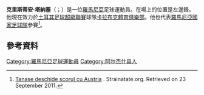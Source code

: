 {{Infobox football biography
| name           = 克里斯蒂安·塔納塞<br>Cristian Tănase
| image          = Kiev-St (5).jpg
| caption        = 
| image_size     = 230
| birth_date     = {{birth date and age|1987|02|18|df=y}}
| birth_place    = {{罗马尼亚}}[[皮特什蒂|皮特什蒂]]
| height         = {{height|m=1.77|precision=0}}
| position       = [[中场|中场]]
| currentclub    = [[天津泰达足球俱乐部|天津泰达]]
| clubnumber     = 31
| youthyears1    = 2000–2003 |youthclubs1 = {{le|阿尔杰什皮特什蒂足球俱乐部|FC Argeș Pitești|阿尔杰什皮特什蒂}}
| years1         = 2003–2009 |clubs1 = {{le|阿尔杰什皮特什蒂足球俱乐部|FC Argeș Pitești|阿尔杰什皮特什蒂}}     |caps1 = 105 | goals1 = 7
| years2         = 2006       |clubs2 = → [[苗韋尼體育俱樂部|苗韋尼]]（租借）             |caps2 =  5 | goals2 = 0
| years3         = 2009–2015 |clubs3 = [[布加勒斯特星足球俱樂部|布加勒斯特星]]            |caps3 = 154 | goals3 = 20
| years4         = 2015–2016     |clubs4 = [[天津泰达足球俱乐部|天津泰达]]                    |caps4 = 10 | goals4= 2
| years5         = 2016       |clubs5 = [[錫瓦斯體育會|錫瓦斯體育會]]                    |caps5 = 14 | goals5= 0
| years6         = 2016－     |clubs6 = [[卡拉布克體育俱樂部|卡拉布克體育俱樂部]]                    |caps6 = 0 | goals6= 0
| nationalyears1 = 2005–2006 |nationalteam1 = [[罗马尼亚19岁以下国家足球队|罗马尼亚 U-19]] | nationalcaps1 = 3 |nationalgoals1 = 1
| nationalyears2 = 2007–2008 |nationalteam2 = [[罗马尼亚21岁以下国家足球队|罗马尼亚 U-21]] | nationalcaps2 = 4 |nationalgoals2 = 0
| nationalyears3 = 2008– |nationalteam3 = [[罗马尼亚国家足球队|罗马尼亚]] | nationalcaps3 = 41 |nationalgoals3 = 6
| pcupdate       = 2015-10-25
| ntupdate       = 2015-03-29
}}
'''克里斯蒂安·塔納塞'''（{{lang-ro|Cristian Tănase}}；{{bd|1987年|2月18日}}）是一位[[羅馬尼亞|羅馬尼亞]]足球運動員。在場上的位置是左邊鋒。他現在效力於[[土耳其足球超級聯賽|土耳其足球超級聯賽]]球隊[[卡拉布克體育俱樂部|卡拉布克體育俱樂部]]。他也代表[[羅馬尼亞國家足球隊|羅馬尼亞國家足球隊]]參賽<ref>[http://www.strainatate.org/news_3026_LIVE-Austria--Romania-21-final.html Tanase deschide scorul cu Austria] {{Wayback|url=http://www.strainatate.org/news_3026_LIVE-Austria--Romania-21-final.html |date=20120402184848 }}. Strainatate.org. Retrieved on 23 September 2011.</ref>。

==參考資料==
{{Reflist}}

{{2015年中超分类名单天津}}
{{DEFAULTSORT: Tănase, Cristian}}
[[Category:羅馬尼亞足球運動員|Category:羅馬尼亞足球運動員]]
[[Category:阿尔杰什县人|Category:阿尔杰什县人]]